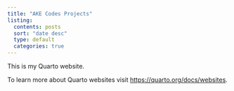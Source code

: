 ```yaml
---
title: "AKE Codes Projects"
listing:
  contents: posts
  sort: "date desc"
  type: default
  categories: true
---
```


This is my Quarto website.

To learn more about Quarto websites visit <https://quarto.org/docs/websites>.
